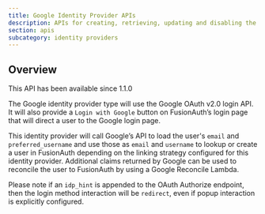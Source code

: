 ```yaml
---
title: Google Identity Provider APIs
description: APIs for creating, retrieving, updating and disabling the Google identity provider
section: apis
subcategory: identity providers
---
```



## Overview

<Aside type="version">
This API has been available since 1.1.0
</Aside>

The Google identity provider type will use the Google OAuth v2.0 login API. It will also provide a `Login with Google` button on FusionAuth’s login page that will direct a user to the Google login page.

This identity provider will call Google’s API to load the user's `email` and `preferred_username` and use those as `email` and `username` to lookup or create a user in FusionAuth depending on the linking strategy configured for this identity provider. Additional claims returned by Google can be used to reconcile the user to FusionAuth by using a Google Reconcile Lambda.

<TokenStorageNote idp_long_lived_token_type="id_token" idp_display_name="Google" idp_linking_strategy="LinkByEmail" token_name="id_token" return_text="Google API" />

Please note if an `idp_hint` is appended to the OAuth Authorize endpoint, then the login method interaction will be `redirect`, even if popup interaction is explicitly configured.

<OauthIdpOperations idp_id="82339786-3dff-42a6-aac6-1f1ceecb6c46" idp_display_name={idp_display_name} idp_login_method idp_lowercase="google" idp_since="10100" idp_token_or_code="token or code" idp_type="Google" />
